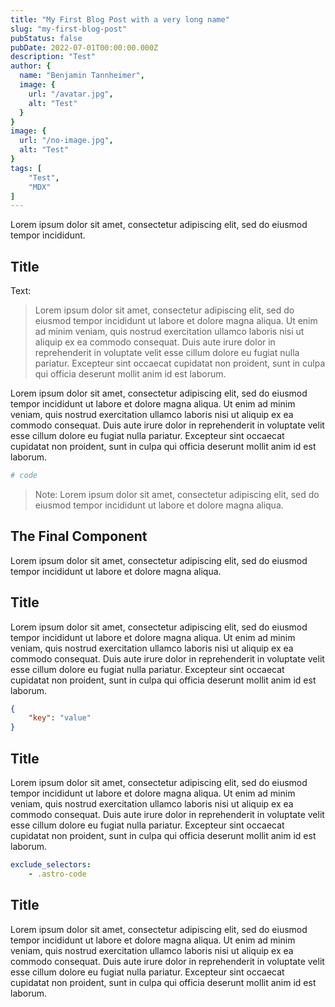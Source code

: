 ```yaml
---
title: "My First Blog Post with a very long name"
slug: "my-first-blog-post"
pubStatus: false
pubDate: 2022-07-01T00:00:00.000Z
description: "Test"
author: { 
  name: "Benjamin Tannheimer", 
  image: {
    url: "/avatar.jpg", 
    alt: "Test" 
  } 
}
image: {
  url: "/no-image.jpg", 
  alt: "Test"
}
tags: [
	"Test",
	"MDX"
]
---
```


Lorem ipsum dolor sit amet, consectetur adipiscing elit, sed do eiusmod tempor incididunt.

## Title


Text:

> Lorem ipsum dolor sit amet, consectetur adipiscing elit, sed do eiusmod tempor incididunt ut labore et dolore magna aliqua. Ut enim ad minim veniam, quis nostrud exercitation ullamco laboris nisi ut aliquip ex ea commodo consequat. Duis aute irure dolor in reprehenderit in voluptate velit esse cillum dolore eu fugiat nulla pariatur. Excepteur sint occaecat cupidatat non proident, sunt in culpa qui officia deserunt mollit anim id est laborum.

<BlogImage
	src= {NoImage}
	height={400}
	alt="Image"
	caption="Image"
/>

Lorem ipsum dolor sit amet, consectetur adipiscing elit, sed do eiusmod tempor incididunt ut labore et dolore magna aliqua. Ut enim ad minim veniam, quis nostrud exercitation ullamco laboris nisi ut aliquip ex ea commodo consequat. Duis aute irure dolor in reprehenderit in voluptate velit esse cillum dolore eu fugiat nulla pariatur. Excepteur sint occaecat cupidatat non proident, sunt in culpa qui officia deserunt mollit anim id est laborum.

```yml
# code
```

> Note: Lorem ipsum dolor sit amet, consectetur adipiscing elit, sed do eiusmod tempor incididunt ut labore et dolore magna aliqua. 


## The Final Component

<BlogImage
	src= {NoImage}
	height={400}
	alt="Image"
	caption="Image"
/>

Lorem ipsum dolor sit amet, consectetur adipiscing elit, sed do eiusmod tempor incididunt ut labore et dolore magna aliqua.

## Title

Lorem ipsum dolor sit amet, consectetur adipiscing elit, sed do eiusmod tempor incididunt ut labore et dolore magna aliqua. Ut enim ad minim veniam, quis nostrud exercitation ullamco laboris nisi ut aliquip ex ea commodo consequat. Duis aute irure dolor in reprehenderit in voluptate velit esse cillum dolore eu fugiat nulla pariatur. Excepteur sint occaecat cupidatat non proident, sunt in culpa qui officia deserunt mollit anim id est laborum.

```json
{
	"key": "value"
}
```

## Title

Lorem ipsum dolor sit amet, consectetur adipiscing elit, sed do eiusmod tempor incididunt ut labore et dolore magna aliqua. Ut enim ad minim veniam, quis nostrud exercitation ullamco laboris nisi ut aliquip ex ea commodo consequat. Duis aute irure dolor in reprehenderit in voluptate velit esse cillum dolore eu fugiat nulla pariatur. Excepteur sint occaecat cupidatat non proident, sunt in culpa qui officia deserunt mollit anim id est laborum.

```yml
exclude_selectors:
    - .astro-code
```

## Title

Lorem ipsum dolor sit amet, consectetur adipiscing elit, sed do eiusmod tempor incididunt ut labore et dolore magna aliqua. Ut enim ad minim veniam, quis nostrud exercitation ullamco laboris nisi ut aliquip ex ea commodo consequat. Duis aute irure dolor in reprehenderit in voluptate velit esse cillum dolore eu fugiat nulla pariatur. Excepteur sint occaecat cupidatat non proident, sunt in culpa qui officia deserunt mollit anim id est laborum.